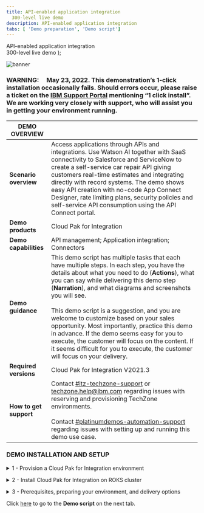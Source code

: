 ```yaml
---
title: API-enabled application integration
  300-level live demo
description: API-enabled application integration
tabs: [ 'Demo preparation', 'Demo script']
---
```


  <span>
    API-enabled application integration <br /> 300-level live demo
  </span>
);

![banner](./images/300-int-API-enabled-prep-GitHub-banner-8-3-21-short.jpg)

### **WARNING**:     May 23, 2022. This demonstration’s 1-click installation occasionally fails. Should errors occur, please raise a ticket on the <a href="https://www.ibm.com/mysupport" target="_blank" rel="noreferrer">IBM Support Portal</a> mentioning “1 click install”. We are working very closely with support, who will assist you in getting your environment running.

<span id="top"></span>

| DEMO OVERVIEW |                          |
| --------------------------------------- | ------------------------------------- |
| **Scenario overview** | Access applications through APIs and integrations. Use Watson AI together with SaaS connectivity to Salesforce and ServiceNow to create a self-service car repair API giving customers real-time estimates and integrating directly with record systems. The demo shows easy API creation with no-code App Connect Designer, rate limiting plans, security policies and self-service API consumption using the API Connect portal. |
| **Demo products** | Cloud Pak for Integration |
| **Demo capabilities** | API management; Application integration; Connectors |
| **Demo guidance** | This demo script has multiple tasks that each have multiple steps. In each step, you have the details about what you need to do (**Actions**), what you can say while delivering this demo step (**Narration**), and what diagrams and screenshots you will see.<br/><br/>This demo script is a suggestion, and you are welcome to customize based on your sales opportunity. Most importantly, practice this demo in advance. If the demo seems easy for you to execute, the customer will focus on the content. If it seems difficult for you to execute, the customer will focus on your delivery. |
| **Required versions** | Cloud Pak for Integration V2021.3 |
| **How to get support** | Contact <a href="https://ibm-cloud.slack.com/archives/C0124J683GW" target="_blank" rel="noreferrer">#itz-techzone-support</a> or <a href="mailto:techzone.help@ibm.com">techzone.help@ibm.com</a> regarding issues with reserving and provisioning TechZone environments. <br/><br/> Contact <a href="https://ibm-cloud.slack.com/archives/C0216F39ACU" target="_blank" rel="noreferrer">#platinumdemos-automation-support</a> regarding issues with setting up and running this demo use case. |

### **DEMO INSTALLATION AND SETUP**

<details>

<summary>1 - Provision a Cloud Pak for Integration environment</summary>
<br/>

Install Cloud Pak for Integration, or provision a ROKS environment. To reserve your ROKS instance, follow these steps: <br/><br/>

1. To reserve a preinstalled Cloud Pak for Integration (CP4I) ROKS 4.6 cluster on Red Hat OpenShift, go <a href="https://techzone.ibm.com/my/reservations/create/611bf99bd21122001e42d3fc" target="_blank" rel="noreferrer">here</a> and complete the form. (If you do not have a sales opportunity, select the purpose **Practice / Self-Education** to create a two-week reservation.)

<br/>

<InlineNotification><strong>NOTE</strong> If there are no clusters availabile in Express installation, go ahead with the Custom installation. While the process is the same, Express is a 5 minute request (because you will receive a pre-created ROKS cluster from a queue), and custom is a 2 hour provisioning (because the ROKS cluster will be installed, behind the scenes, from scratch for you).</InlineNotification>

<br/>

2. You will receive a confirmation email confirming the instance is provisioning.<br/><br/>

3. You will receive a second email once the environment is provisioned. You should expect this to take about 30 minutes. This email contains information, such as URLs, allowing you to connect to the instance.
<br/>If you have issues connecting to your instance, please contact <a href="https://ibm-cloud.slack.com/archives/C0124J683GW" target="_blank" rel="noreferrer">#itz-techzone-support</a>.
<br/><br/><img src="https://raw.githubusercontent.com/ibm-garage-tsa/platinum-demos/master/src/pages/300-integration-api-enabled-application-integration/images/prep-image006.png" width="800" /><br/>

<br/>

**[Go to top](#top)**

</details>

<span id="ROKSinstall"></span>

<details>

<summary>2 - Install Cloud Pak for Integration on ROKS cluster</summary>

<br/>

1. Click on the **Cluster URL** from the enviroment confirmation email. Log into IBM Cloud using your IBMid.<br/><img src="https://raw.githubusercontent.com/ibm-garage-tsa/platinum-demos/master/src/pages/300-integration-api-enabled-application-integration/images/prep-image2.1.png" width="800" />

<br/>

2. After you are logged in, click <a href="https://cloud.ibm.com/catalog/content/ibm-cp-integration-72f63273-f2f6-4e9c-8626-60fe798c57be-global" target="_blank" rel="noreferrer">here</a> to install Cloud Pak for Integration.<br/><br/>Make sure you are in an **ITZ** account (1) and the **Product version** is 2021.4.1-0 (2).<br/><img src="https://raw.githubusercontent.com/ibm-garage-tsa/platinum-demos/master/src/pages/300-integration-api-enabled-application-integration/images/prep-image2.2.png" width="800" />

<br/>

3. Scroll down to the **Select your cluster** section. From the list, select the Redhat Openshift Cluster (1) that you just created. Then click **Add project** (2).
<br/><br/><img src="https://raw.githubusercontent.com/ibm-garage-tsa/platinum-demos/master/src/pages/300-integration-api-enabled-application-integration/images/prep-image2.3.png" width="800" />

<br/>

4. Enter **cp4i** as the **Project** (1) name. Click **Add** (2).
<br/><br/><img src="https://raw.githubusercontent.com/ibm-garage-tsa/platinum-demos/master/src/pages/300-integration-api-enabled-application-integration/images/prep-image2.4.png" width="800" />

<br/>

5. Scroll down to the **Set the deployment values** section and toggle the **Use an existing secret?** slider to **no** (1). Enter a value for csDefaultAdminPassword (2). It is important that you choose a password that is 32 characters in length and is composed of only letters and numbers. You will need this password in step 12.<br/><InlineNotification><strong>NOTE</strong>: Currently password validation is not enforced on this page. If you proceed with an invalid password you will be able to start the installation but it will fail. There is no way to recover from this error other than provisioning a new cluster.</InlineNotification><br/><img src="https://raw.githubusercontent.com/ibm-garage-tsa/platinum-demos/master/src/pages/300-integration-api-enabled-application-integration/images/prep-image2.5.png" width="800" />

<br/>

6. Scroll down to **Parameters with default values**. Click the collapsible section to open them. First, we will select the appropriate parameter for this specific demo.

<br/>

| FIELD | ACTION |
| ------ | ------- |
| **cognitiveCarRepairDemo:** | Set to ‘true’ |
| **drivewayDentDeletionDemo:** | Set to ‘false’ |
| **eventEnabledInsuranceDemo:** | Set to ‘false’ |
| **mappingAssistDemo:** | Set to ‘false’ |
| **weatherChatbotDemo:** | Set to ‘false’ |

<br/><img src="https://raw.githubusercontent.com/ibm-garage-tsa/platinum-demos/master/src/pages/300-integration-api-enabled-application-integration/images/prep-image-cognitiveCarRepairDemo.png" width="800" />

<br/>

7. Continue to change the default values parameters using the table below.<br/>If you don't have an SMTP email server and accounts that you can use, you may sign up for a free <a href="https://mailtrap.io" target="_blank" rel="noreferrer">Mailtrap.io</a> account. Mailtrap.io is a free cloud service that mimics an SMTP server. It is used for development/demonstration purposes only.

<br/>

| FIELD | ACTION |
| ------ | ------- |
| **demoAPICMailServerHost:** (1)| If you’re using mailtrap, leave this smtp.mailtrap.io. |
| **demoAPICMailServerPort:** (2)| If you’re using mailtrap, leave this as 2525. |
| **demoAPICEmailAddress:** (3)| If you’re using mailtrap, you can use any email address.<br/>The dummy address ’apicadmin@example.com’ is recommended. If you’re using your own mail server, use an email address that you can receive and read. |
| **demoAPICMialServerUsername:** (4)| Set this to your mailtrap username. |
| **demoAPICMailServerPassword:** (5)| Set this to your mailtrap password. |

<br/><img src="https://raw.githubusercontent.com/ibm-garage-tsa/platinum-demos/master/src/pages/300-integration-api-enabled-application-integration/images/prep-image2.7.png" width="800" />

<br/>

8. Accept the license agreement and click **Install** to install Cloud Pak for Integration. The installation will take up to 90 minutes.
<br/><br/><img src="https://raw.githubusercontent.com/ibm-garage-tsa/platinum-demos/master/src/pages/300-integration-api-enabled-application-integration/images/license.png" width="500" />

<br/>

9. You can view the progress in the Schematics progress bar or check the details in view log.
<br/><br/><img src="https://raw.githubusercontent.com/ibm-garage-tsa/platinum-demos/master/src/pages/300-integration-api-enabled-application-integration/images/progress-bar.png" width="800" />

<br/>

10. When the status is **Active**, you will be able to access Cloud Pak for Integration Platform Navigator. Select **Offering Dashboard** on the upper right corner of the page.
<br/><br/><img src="https://raw.githubusercontent.com/ibm-garage-tsa/platinum-demos/master/src/pages/300-integration-api-enabled-application-integration/images/offering_dashboard.png" width="800" />

<br/>

11. On the log in page, select the authentication type **IBM provided credentials (admin only)**.
<br/><br/><img src="https://raw.githubusercontent.com/ibm-garage-tsa/platinum-demos/master/src/pages/300-integration-api-enabled-application-integration/images/authentication-types.png" width="800" />

<br/>

12. Log in using the admin userid and password you created in step 6.
<br/><br/><img src="https://raw.githubusercontent.com/ibm-garage-tsa/platinum-demos/master/src/pages/300-integration-api-enabled-application-integration/images/login.png" width="800" />

<br/>

13. Click **Integration instances**.
<br/><br/><img src="https://raw.githubusercontent.com/ibm-garage-tsa/platinum-demos/master/src/pages/300-integration-api-enabled-application-integration/images/integration-instances.png" width="800" />

<br/>

14. The parts of the Cloud Pak (API Connect, App Connect Designer, App Connect Dashboard and Asset Repository) will display here. Additional instances for any of the integration capabilities can be created by selecting **Create capability**.
<br/><br/><img src="https://raw.githubusercontent.com/ibm-garage-tsa/platinum-demos/master/src/pages/300-integration-api-enabled-application-integration/images/instances.png" width="800" />

<br/>

You have successfully completed cluster provisioning, installation of Cloud Pak for Integration, and deployment of API Connect and App Connect. You are ready to proceed.

<br/>

**[Go to top](#top)**

</details>

<span id="prereq"></span>

<details>

<summary>3 - Prerequisites, preparing your environment, and delivery options</summary>

<br/>

<InlineNotification><strong>NOTE</strong>: The Watson Tone Analyzer referenced in prequisites has been deprecated.</InlineNotification>

<br/>

<details>

<summary>Setting up Salesforce</summary>
<br/>

Now, let’s set up Salesforce. You will need a developer account to use for testing. If you already have a Salesforce developer account, you can use that. If not, you can sign up for a free developer account now.

<br/>

1. Go to <a href="https://developer.salesforce.com" target="_blank" rel="noreferrer">Salesforce Developers</a>, and click **Sign Up**.<br/><br/><img src="https://raw.githubusercontent.com/ibm-garage-tsa/platinum-demos/master/src/pages/300-integration-api-enabled-application-integration/images/salesforce-dev-signup.png" width="800" /><br/>

2. As soon as you have your account, log in with your dev admin account.<br/><br/><img src="https://raw.githubusercontent.com/ibm-garage-tsa/platinum-demos/master/src/pages/300-integration-api-enabled-application-integration/images/salesforce-dev-home.png" width="800" /><br/>

3. To get your Salesforce integration URL, click your **user profile**. The URL text below your account name is your login URL. Copy and paste it somewhere for later use in this demo.<br/><br/><img src="https://raw.githubusercontent.com/ibm-garage-tsa/platinum-demos/master/src/pages/300-integration-api-enabled-application-integration/images/salesforce-url.png" width="800" /><br/>

4. Next, you need to retrieve a security token. For this, click your **user profile** and select **Settings** in the profile panel.<br/><br/><img src="https://raw.githubusercontent.com/ibm-garage-tsa/platinum-demos/master/src/pages/300-integration-api-enabled-application-integration/images/salesforce-settings.png" width="800" /><br/>

5. Under **Settings**, find and click **Reset Security Token**. Then, click **Reset Security Token**, and the newly-generated security token will be emailed to you.<br/><br/><img src="https://raw.githubusercontent.com/ibm-garage-tsa/platinum-demos/master/src/pages/300-integration-api-enabled-application-integration/images/salesforce-reset-token.png" width="800" /><br/>

6. Next, you will retrieve the Consumer Key and Consumer Secret. Click the **setup cogwheel** at the top right.<br/><br/><img src="https://raw.githubusercontent.com/ibm-garage-tsa/platinum-demos/master/src/pages/300-integration-api-enabled-application-integration/images/salesforce-setup.png" width="800" /><br/>

7. In the navigator on the left-hand side, scroll to **PLATFORM TOOLS**, expand **Apps** (1), and click **App Manager** (2).<br/><br/><img src="https://raw.githubusercontent.com/ibm-garage-tsa/platinum-demos/master/src/pages/300-integration-api-enabled-application-integration/images/prep-image3.7.png" width="800" /><br/>

8. Click **New Connected App**.<br/><br/><img src="https://raw.githubusercontent.com/ibm-garage-tsa/platinum-demos/master/src/pages/300-integration-api-enabled-application-integration/images/prep-image3.8.png" width="800" /><br/>

9. Enter **App Connect** as the **Connect App Name** (1) and your email as the **Contact Email** (2). Mark **Enable OAuth Settings** (3).<br/><br/><img src="https://raw.githubusercontent.com/ibm-garage-tsa/platinum-demos/master/src/pages/300-integration-api-enabled-application-integration/images/prep-image3.9.png" width="800" /><br/>

10. Mark **Enable for Device Flow** (1). Now select **Manage user data via APIs (api)** (2). Click **Add** (3).<br/><br/><img src="https://raw.githubusercontent.com/ibm-garage-tsa/platinum-demos/master/src/pages/300-integration-api-enabled-application-integration/images/prep-image3.10.png" width="800" /><br/>

11. Click **Save**.<br/><br/><img src="https://raw.githubusercontent.com/ibm-garage-tsa/platinum-demos/master/src/pages/300-integration-api-enabled-application-integration/images/prep-image3.11.png" width="800" /><br/>

12. It will take approximately ten minutes for the new connected app to register in Salesforce. Once it does, the **Consumer Key** (1) and **Consumer Secret** (2) display. Copy and save the Consumer Key. **Click to reveal**, copy, and save the Consumer Secret, is created (click the link to reveal it).<br/><br/><img src="https://raw.githubusercontent.com/ibm-garage-tsa/platinum-demos/master/src/pages/300-integration-api-enabled-application-integration/images/prep-image3.12.png" width="800" /><br/>

Your Salesforce dev account is ready.

<br/>

**[Go to top](#top)**

</details>

<br/>

<details>

<summary>Connecting CP4I to your endpoints</summary>
<br/>

Next, let’s configure our Services Endpoints in Cloud Pak for Integration.

<br/>

1. Open the **Cloud Pak for Integration Home page** from section 2 above. On the Integrations area, click **ace-designer-demo**.
<br/><img src="https://raw.githubusercontent.com/ibm-garage-tsa/platinum-demos/master/src/pages/300-integration-api-enabled-application-integration/images/endpoint-home.png" width="800" /><br/>

2. Open the **Catalog**.<br/><br/><img src="https://raw.githubusercontent.com/ibm-garage-tsa/platinum-demos/master/src/pages/300-integration-api-enabled-application-integration/images/endpoint-catalog.png" width="800" /><br/>

3. Here you can see a list of the available connectors.<br/><br/><img src="https://raw.githubusercontent.com/ibm-garage-tsa/platinum-demos/master/src/pages/300-integration-api-enabled-application-integration/images/endpoint-connectors.png" width="800" /><br/>

4. Search for **Watson Tone Analyzer** and click **Connect**.<br/><br/><img src="https://raw.githubusercontent.com/ibm-garage-tsa/platinum-demos/master/src/pages/300-integration-api-enabled-application-integration/images/endpoint-tone-connect.png" width="800" /><br/>

5. Now you need to inform your **URL** and **API key**. Click **Connect** to create your account.<br/><br/><img src="https://raw.githubusercontent.com/ibm-garage-tsa/platinum-demos/master/src/pages/300-integration-api-enabled-application-integration/images/endpoint-tone-info.png" width="800" /><br/>

6. A connector account was created for you. To work seamlessly with the integration flow that we will import later, rename the account as **Account1**. Click the **three dots** menu and click **Rename account**.<br/><br/><img src="https://raw.githubusercontent.com/ibm-garage-tsa/platinum-demos/master/src/pages/300-integration-api-enabled-application-integration/images/endpoint-tone-rename.png" width="800" /><br/>

7. In the dialog box, name the account **App Connect Trial** (exactly as shown – capitals on the first letter of the words, spaces between the words) and click **Rename Account**.<br/><br/><img src="https://raw.githubusercontent.com/ibm-garage-tsa/platinum-demos/master/src/pages/300-integration-api-enabled-application-integration/images/endpoint-tone-rename2.png" width="800" /><br/>

8. You now have an **IBM Watson Tone Analyzer - App Connect Trial** account.<br/><br/><img src="https://raw.githubusercontent.com/ibm-garage-tsa/platinum-demos/master/src/pages/300-integration-api-enabled-application-integration/images/endpoint-tone-created.png" width="800" /><br/>

9. Let's configure the Salesforce connection. Search for **Salesforce** and click **Connect**.<br/><br/><img src="https://raw.githubusercontent.com/ibm-garage-tsa/platinum-demos/master/src/pages/300-integration-api-enabled-application-integration/images/endpoint-salesforce-connect.png" width="800" /><br/>

10. Enter your Salesforce credentials. Insert the login URL into the connector account form as shown below.<br/><br/><InlineNotification><strong>IMPORTANT:</strong> You MUST enter the ‘https://’ part as well – it won’t work if you just copy/paste from the Salesforce screen.</InlineNotification><br/><br/><img src="https://raw.githubusercontent.com/ibm-garage-tsa/platinum-demos/master/src/pages/300-integration-api-enabled-application-integration/images/endpoint-salesforce-login-details.png" width="500" /><br/>

11. To populate the **Password** field on the connector account screen you will need to concatenate the Password used to log into the Salesforce account with the Security Token received via email. For example if you Salesforce password is ‘myGreatPassword’ and your Salesforce security token is ‘2325jsdhew4312hs534dh’ then you should enter ‘myGreatPassword2325jsdhew4312hs534dh’ in the password field.<br/><br/><img src="https://raw.githubusercontent.com/ibm-garage-tsa/platinum-demos/master/src/pages/300-integration-api-enabled-application-integration/images/endpoint-salesforce-login-details2.png" width="500" /><br/>

12. Use Salesforce’s **Consumer Key** and **Secret** as **Client ID** and **Client Secret** respectively as needed in the connector account UI as follows and click **Connect**.<br/><br/><img src="https://raw.githubusercontent.com/ibm-garage-tsa/platinum-demos/master/src/pages/300-integration-api-enabled-application-integration/images/endpoint-salesforce-login-details3.png" width="500" /><br/>

13. Click **menu** and select **Rename account**.<br/><br/><img src="https://raw.githubusercontent.com/ibm-garage-tsa/platinum-demos/master/src/pages/300-integration-api-enabled-application-integration/images/endpoint-salesforce-rename.png" width="800" /><br/>

14. Enter **App Connect Trial** as **Account Name** and click **Rename Account**.<br/><br/><img src="https://raw.githubusercontent.com/ibm-garage-tsa/platinum-demos/master/src/pages/300-integration-api-enabled-application-integration/images/endpoint-salesforce-rename2.png" width="800" /><br/>

15. Your environment is ready to demo!

<br/>

**[Go to top](#top)**

</details>

<br/>

<details>

<summary>Creating Portal Dev User</summary>
<br/>

1. Let’s check if the e-mail server is configured. On the **CP4I Home page**, click **View capabilities**.<br/><br/><img src="https://raw.githubusercontent.com/ibm-garage-tsa/platinum-demos/master/src/pages/300-integration-api-enabled-application-integration/images/view-capabilities.png" width="800" /><br/>

2. Open **API management administration**.<br/><br/><img src="https://raw.githubusercontent.com/ibm-garage-tsa/platinum-demos/master/src/pages/300-integration-api-enabled-application-integration/images/api-management-admin.png" width="800" /><br/>

3. If necessary, log in again. On the **Cloud Manager Home page**, click the **Resources** icon on the left menu.<br/><br/><img src="https://raw.githubusercontent.com/ibm-garage-tsa/platinum-demos/master/src/pages/300-integration-api-enabled-application-integration/images/cloud-manager-resources.png" width="800" /><br/>

4. On the **Notifications** tab, open the **Default Mail Server**.<br/><br/><img src="https://raw.githubusercontent.com/ibm-garage-tsa/platinum-demos/master/src/pages/300-integration-api-enabled-application-integration/images/default-mail-server.png" width="800" /><br/>

5. Check if your e-mail server is configured. If necessary, feel free to change the email server configuration. If you want to test it, scroll down and click **Test email**.<br/><br/><img src="https://raw.githubusercontent.com/ibm-garage-tsa/platinum-demos/master/src/pages/300-integration-api-enabled-application-integration/images/test-email.png" width="800" /><br/>

6. Your e-mail server is ready to submit notifications. Now, let’s create our Portal Dev User. Open the top left Menu and go to **Run**, then **APIs**.<br/><br/><img src="https://raw.githubusercontent.com/ibm-garage-tsa/platinum-demos/master/src/pages/300-integration-api-enabled-application-integration/images/menu-api-manager.png" width="800" /><br/>

7. Click **Manage catalogs**.<br/><br/><img src="https://raw.githubusercontent.com/ibm-garage-tsa/platinum-demos/master/src/pages/300-integration-api-enabled-application-integration/images/manage-catalogs.png" width="800" /><br/>

8. Open **Catalog for Demo use**.<br/><br/><img src="https://raw.githubusercontent.com/ibm-garage-tsa/platinum-demos/master/src/pages/300-integration-api-enabled-application-integration/images/catalog-for-demo-use.png" width="800" /><br/>

9. Open **Catalog settings**, then **Portal**.<br/><br/><img src="https://raw.githubusercontent.com/ibm-garage-tsa/platinum-demos/master/src/pages/300-integration-api-enabled-application-integration/images/catalog-settings-portal.png" width="800" /><br/>

10. Here you can see your **Portal URL**. Open a new browser tab, and paste your Portal URL.<br/><br/><img src="https://raw.githubusercontent.com/ibm-garage-tsa/platinum-demos/master/src/pages/300-integration-api-enabled-application-integration/images/portal-url.png" width="800" /><br/>

11. On the Portal page, click **Create account**.<br/><br/><img src="https://raw.githubusercontent.com/ibm-garage-tsa/platinum-demos/master/src/pages/300-integration-api-enabled-application-integration/images/create-account.png" width="800" /><br/>

12. Complete the form. Suggestion: use **devuser** as **Username**, and you are welcome to use your personal email address.<br/><br/><img src="https://raw.githubusercontent.com/ibm-garage-tsa/platinum-demos/master/src/pages/300-integration-api-enabled-application-integration/images/complete-form.png" width="800" /><br/>

13. To complete your registration, you need to open your email and accept the registration.
<br/>

<InlineNotification><strong>NOTE</strong>: If you are using mailtrap, you need to open your mailtrop inbox and accept the registration.</InlineNotification>

<br/><br/><img src="https://raw.githubusercontent.com/ibm-garage-tsa/platinum-demos/master/src/pages/300-integration-api-enabled-application-integration/images/mailtrap-inbox.png" width="800" /><br/>

Your portal developer user is created and ready.

<br/>

**[Go to top](#top)**

</details>

<br/>

<details>

<summary>Cloning the Demo Scripts</summary>
<br/>

To simplify the tests during our demo, there is a pre-created script to consume our APIs. Let’s copy it.

<br/>

<InlineNotification><strong>NOTE</strong>: To copy the script, you will need to have the Git CLI in your machine. If you don’t have it, follow the installation steps described on this page, based in your operational system.</InlineNotification>

<br/>

1. Open your terminal window and execute the command below.

<br/>

<code>git clone https://github.com/cp4i-demo/cognitive-api.git</code>

<br/>

2. Open the **cognitive-api** folder.

<br/>

<code>cd cognitive-api</code>

<br/>

3. Here you see 4 files. **00-variables** file specifies the variables that point to the API. You will change it during the demo script after you create the API. **car.jpg** is the car image that will be submitted during the demo. **exportVariables.sh** is the script to export environment variables. **demotestcar.sh** is the demo script. To execute our script files, we need to change the file permissions.

<br/>

<code>chmod 755 *</code>

<br/>

Your demo script is ready to the demo.

</details>

<br/>

- Download the [demo slides](./slides.pptx)

<br/>

**[Go to top](#top)**

</details>

Click [here](/300-integration/demo-script) to go to the **Demo script** on the next tab.
